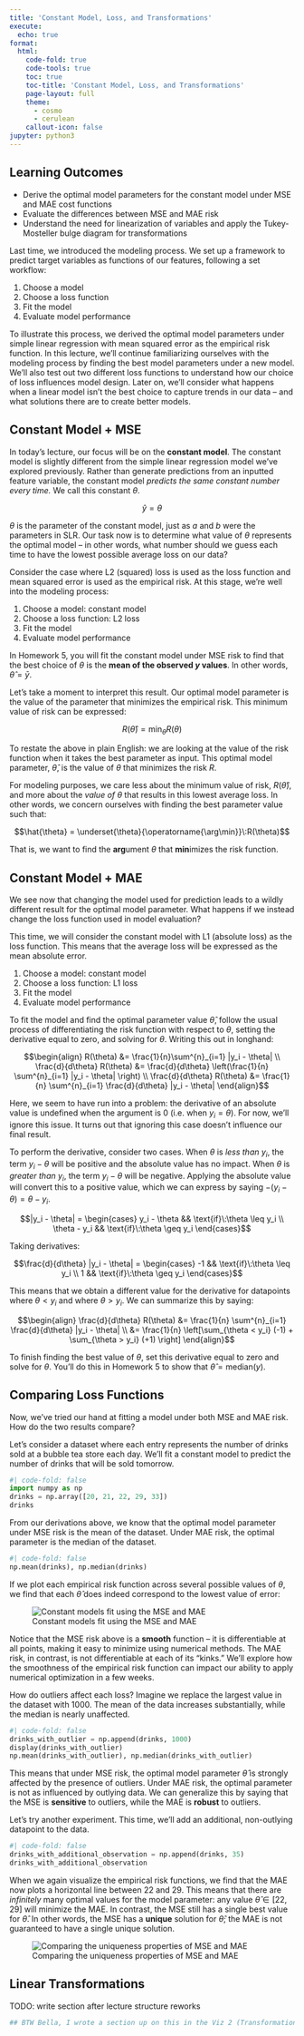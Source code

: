 ```yaml
---
title: 'Constant Model, Loss, and Transformations'
execute:
  echo: true
format:
  html:
    code-fold: true
    code-tools: true
    toc: true
    toc-title: 'Constant Model, Loss, and Transformations'
    page-layout: full
    theme:
      - cosmo
      - cerulean
    callout-icon: false
jupyter: python3
---
```


::: {.callout-note collapse="true"}
## Learning Outcomes
* Derive the optimal model parameters for the constant model under MSE and MAE cost functions
* Evaluate the differences between MSE and MAE risk
* Understand the need for linearization of variables and apply the Tukey-Mosteller bulge diagram for transformations
:::

Last time, we introduced the modeling process. We set up a framework to predict target variables as functions of our features, following a set workflow:

1. Choose a model
2. Choose a loss function
3. Fit the model
4. Evaluate model performance

To illustrate this process, we derived the optimal model parameters under simple linear regression with mean squared error as the empirical risk function. In this lecture, we'll continue familiarizing ourselves with the modeling process by finding the best model parameters under a new model. We'll also test out two different loss functions to understand how our choice of loss influences model design. Later on, we'll consider what happens when a linear model isn't the best choice to capture trends in our data – and what solutions there are to create better models.

## Constant Model + MSE

In today's lecture, our focus will be on the **constant model**. The constant model is slightly different from the simple linear regression model we've explored previously. Rather than generate predictions from an inputted feature variable, the constant model *predicts the same constant number every time.* We call this constant $\theta$.

$$\hat{y} = \theta$$

$\theta$ is the parameter of the constant model, just as $a$ and $b$ were the parameters in SLR. Our task now is to determine what value of $\theta$ represents the optimal model – in other words, what number should we guess each time to have the lowest possible average loss on our data?

Consider the case where L2 (squared) loss is used as the loss function and mean squared error is used as the empirical risk. At this stage, we're well into the modeling process:

1. Choose a model: constant model
2. Choose a loss function: L2 loss
3. Fit the model
4. Evaluate model performance

In Homework 5, you will fit the constant model under MSE risk to find that the best choice of $\theta$ is the **mean of the observed $y$ values**. In other words, $\hat{\theta} = \bar{y}$. 

Let's take a moment to interpret this result. Our optimal model parameter is the value of the parameter that minimizes the empirical risk. This minimum value of risk can be expressed:

$$R(\hat{\theta}) = \min_{\theta} R(\theta)$$

To restate the above in plain English: we are looking at the value of the risk function when it takes the best parameter as input. This optimal model parameter, $\hat{\theta}$, is the value of $\theta$ that minimizes the risk $R$.

For modeling purposes, we care less about the minimum value of risk, $R(\hat{\theta})$, and more about the *value of $\theta$* that results in this lowest average loss. In other words, we concern ourselves with finding the best parameter value such that:

$$\hat{\theta} = \underset{\theta}{\operatorname{\arg\min}}\:R(\theta)$$

That is, we want to find the **arg**ument $\theta$ that **min**imizes the risk function.

## Constant Model + MAE 

We see now that changing the model used for prediction leads to a wildly different result for the optimal model parameter. What happens if we instead change the loss function used in model evaluation?

This time, we will consider the constant model with L1 (absolute loss) as the loss function. This means that the average loss will be expressed as the mean absolute error. 

1. Choose a model: constant model
2. Choose a loss function: L1 loss
3. Fit the model
4. Evaluate model performance

To fit the model and find the optimal parameter value $\hat{\theta}$, follow the usual process of differentiating the risk function with respect to $\theta$, setting the derivative equal to zero, and solving for $\theta$. Writing this out in longhand:

$$\begin{align}
R(\theta) &= \frac{1}{n}\sum^{n}_{i=1} |y_i - \theta| \\
\frac{d}{d\theta} R(\theta) &= \frac{d}{d\theta} \left(\frac{1}{n} \sum^{n}_{i=1} |y_i - \theta| \right) \\
\frac{d}{d\theta} R(\theta) &= \frac{1}{n} \sum^{n}_{i=1} \frac{d}{d\theta} |y_i - \theta|
\end{align}$$

Here, we seem to have run into a problem: the derivative of an absolute value is undefined when the argument is 0 (i.e. when $y_i = \theta$). For now, we'll ignore this issue. It turns out that ignoring this case doesn't influence our final result.

To perform the derivative, consider two cases. When $\theta$ is *less than* $y_i$, the term $y_i - \theta$ will be positive and the absolute value has no impact. When $\theta$ is *greater than* $y_i$, the term $y_i - \theta$ will be negative. Applying the absolute value will convert this to a positive value, which we can express by saying $-(y_i - \theta) = \theta - y_i$. 

$$|y_i - \theta| = \begin{cases} y_i - \theta && \text{if}\:\theta \leq y_i \\ \theta - y_i && \text{if}\:\theta \geq y_i \end{cases}$$

Taking derivatives:

$$\frac{d}{d\theta} |y_i - \theta| = \begin{cases} -1 && \text{if}\:\theta \leq y_i \\ 1 && \text{if}\:\theta \geq y_i \end{cases}$$

This means that we obtain a different value for the derivative for datapoints where $\theta < y_i$ and where $\theta > y_i$. We can summarize this by saying:

$$\begin{align} \frac{d}{d\theta} R(\theta) &= \frac{1}{n} \sum^{n}_{i=1} \frac{d}{d\theta} |y_i - \theta| \\
&= \frac{1}{n} \left[\sum_{\theta < y_i} (-1) + \sum_{\theta > y_i} (+1) \right]
\end{align}$$

To finish finding the best value of $\theta$, set this derivative equal to zero and solve for $\theta$. You'll do this in Homework 5 to show that $\hat{\theta} = \text{median}(y)$.

## Comparing Loss Functions

Now, we've tried our hand at fitting a model under both MSE and MAE risk. How do the two results compare?

Let's consider a dataset where each entry represents the number of drinks sold at a bubble tea store each day. We'll fit a constant model to predict the number of drinks that will be sold tomorrow.

```python
#| code-fold: false
import numpy as np
drinks = np.array([20, 21, 22, 29, 33])
drinks
```

From our derivations above, we know that the optimal model parameter under MSE risk is the mean of the dataset. Under MAE risk, the optimal parameter is the median of the dataset. 

```python
#| code-fold: false
np.mean(drinks), np.median(drinks)
```

If we plot each empirical risk function across several possible values of $\theta$, we find that each $\hat{\theta}$ does indeed correspond to the lowest value of error:

![Constant models fit using the MSE and MAE](images/error.png)

Notice that the MSE risk above is a **smooth** function – it is differentiable at all points, making it easy to minimize using numerical methods. The MAE risk, in contrast, is not differentiable at each of its "kinks." We'll explore how the smoothness of the empirical risk function can impact our ability to apply numerical optimization in a few weeks. 

How do outliers affect each loss? Imagine we replace the largest value in the dataset with 1000. The mean of the data increases substantially, while the median is nearly unaffected.

```python
#| code-fold: false
drinks_with_outlier = np.append(drinks, 1000)
display(drinks_with_outlier)
np.mean(drinks_with_outlier), np.median(drinks_with_outlier)
```

This means that under MSE risk, the optimal model parameter $\hat{\theta}$ is strongly affected by the presence of outliers. Under MAE risk, the optimal parameter is not as influenced by outlying data. We can generalize this by saying that the MSE is **sensitive** to outliers, while the MAE is **robust** to outliers.

Let's try another experiment. This time, we'll add an additional, non-outlying datapoint to the data.

```python
#| code-fold: false
drinks_with_additional_observation = np.append(drinks, 35)
drinks_with_additional_observation
```

When we again visualize the empirical risk functions, we find that the MAE now plots a horizontal line between 22 and 29. This means that there are *infinitely* many optimal values for the model parameter: any value $\hat{\theta} \in [22, 29]$ will minimize the MAE. In contrast, the MSE still has a single best value for $\hat{\theta}$. In other words, the MSE has a **unique** solution for $\hat{\theta}$; the MAE is not guaranteed to have a single unique solution.

![Comparing the uniqueness properties of MSE and MAE](images/compare_loss.png)

## Linear Transformations

TODO: write section after lecture structure reworks

```python
## BTW Bella, I wrote a section up on this in the Viz 2 (Transformations) Section
```


